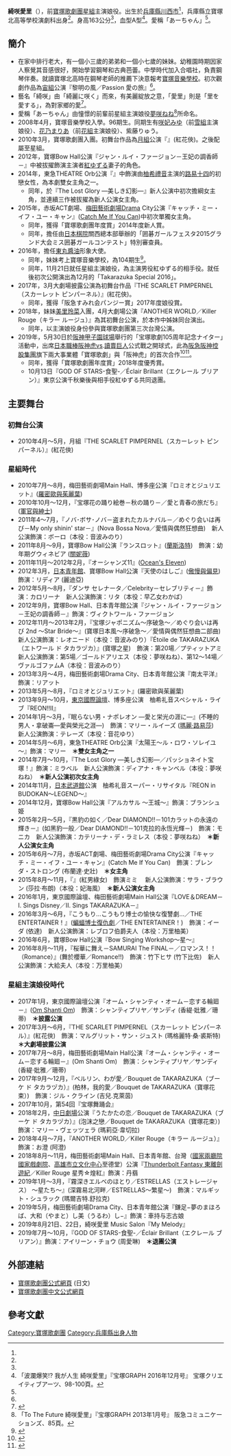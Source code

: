 {{copyedit|time=2020-12-01}}
{{roughtranslation|time=2020-12-01}}
{{藝人
|type=女演员
| 姓名                    = 綺咲愛里
| 出生日期                = 10月30日
| 綽號                    = あーちゃん
| 職業                    = 舞台[[演員|演員]]
| 出生地點                = {{JPN}}[[兵庫縣|兵庫縣]][[川西市|川西市]]
| 教育程度                = [[寶塚音樂學校|寶塚音樂學校]]
| yearsactive             = 2010-
}}
{{japanese|japanese=綺咲 愛里|kana=きさき あいり|romaji=Kisaki Airi}}
'''綺咲愛里'''（{{bd||10月30日<ref name="otome">『宝塚おとめ 2016年度版』 宝塚クリエイティブアーツ、2016年、116頁。ISBN 978-4-908135-67-5。</ref>|}}），前[[寶塚歌劇團|寶塚歌劇團]][[星組|星組]]主演娘役。出生於[[兵庫縣|兵庫縣]][[川西市|川西市]]<ref name="otome" />，兵庫縣立寶塚北高等學校演劇科出身<ref name="otome" />。身高163公分<ref name="otome" />，血型A型<ref name="graph2016">「波瀾爆笑!? 我が人生 綺咲愛里」『宝塚GRAPH 2016年12月号』 宝塚クリエイティブアーツ、98-100頁。</ref>。愛稱「あーちゃん」<ref name="otome" />。

==簡介==

*在家中排行老大，有一個小三歲的弟弟和一個小七歲的妹妹。幼稚園時期因家人察覺其音感很好，開始學習鋼琴和古典芭蕾。中學時代加入合唱社，負責鋼琴伴奏。就讀寶塚北高時在鋼琴老師的推薦下決意報考[[寶塚音樂學校|寶塚音樂學校]]。初次觀劇作品為[[宙組|宙組]]公演『黎明の風／Passion 愛の旅』<ref name="graph2016"/>。
*藝名「綺咲」由「綺麗に咲く」而來，有美麗綻放之意，「愛里」則是「里を愛する」，為對家鄉的愛<ref>{{cite news|url=https://www.kobe-np.co.jp/news/hanshin/201612/0009784050.shtml|title=
宝塚歌劇団の綺咲さん、市民の「健」康願う　川西|publisher=神戸新聞NEXT|date=2016-12-27}}</ref>。
*愛稱「あーちゃん」由憧憬的前輩前星組主演娘役[[夢咲ねね|夢咲ねね]]<ref name="graph2013">「To The Future 綺咲愛里」『宝塚GRAPH 2013年1月号』 阪急コミュニケーションズ、85頁。</ref>所命名。
*2008年4月，寶塚音樂學校入學。96期生。同期生有[[咲妃みゆ|咲妃みゆ]]（前[[雪組|雪組]]主演娘役）、[[花乃まりあ|花乃まりあ]]（前[[花組|花組]]主演娘役）、紫藤りゅう。
*2010年3月，寶塚歌劇團入團。初舞台作品為[[月組|月組]]公演『{{link-ja|THE SCARLET PIMPERNEL（スカーレット ピンパーネル）|スカーレット・ピンパーネル}}』(紅花俠)。之後配屬至星組。
*2012年，寶塚Bow Hall公演『ジャン・ルイ・ファージョン－王妃の調香師－』中被拔擢飾演主演者[[紅ゆずる|紅ゆずる]]妻子的角色。
*2014年，東急THEATRE Orb公演『{{link-ja|太陽王 (歌劇)|太陽王〜ル・ロワ・ソレイユ〜|太陽王～ル・ロワ・ソレイユ～}}』中飾演由[[柚希禮音|柚希禮音]]主演的[[路易十四|路易十四]]的初戀女性，為本劇雙女主角之一。
**同年，於『The Lost Glory —美しき幻影—』新人公演中初次擔綱女主角，並連續三作被拔擢為新人公演女主角。
*2015年，赤坂ACT劇場、[[梅田藝術劇場|梅田藝術劇場]]Drama City公演『キャッチ・ミー・イフ・ユー・キャン』([[神鬼交鋒|Catch Me If You Can]])中初次單獨女主角。
**同年，獲得「寶塚歌劇團年度賞」2014年度新人賞。
**同年，擔任由[[日本棋院|日本棋院]]關西總本部舉辦的「囲碁ガールフェスタ2015グランド大会ミス囲碁ガールコンテスト」特別審查員。
*2016年，擔任[[東丸醬油|東丸醬油]]形象大使。
**同年，妹妹考上寶塚音樂學校，為104期生<ref>{{cite news|url=http://www.hochi.co.jp/entertainment/20160330-OHT1T50050.html|title=現役生徒の妹3人＆母がOGの3人ら宝塚音楽学校合格|publisher=スポーツ報知|date=2016-03-30|deadurl=yes|archiveurl=https://web.archive.org/web/20160402054649/http://www.hochi.co.jp/entertainment/20160330-OHT1T50050.html|archivedate=2016-04-02}}</ref>。
**同年，11月21日就任星組主演娘役，為主演男役紅ゆずる的相手役。就任後初次公開演出為12月的「Takarazuka Special 2016」。
*2017年，3月大劇場披露公演為初舞台作品『THE SCARLET PIMPERNEL（スカーレット ピンパーネル）』(紅花俠)。
**同年，獲得「阪急すみれ会パンジー賞」2017年度娘役賞。
*2018年，妹妹[[美里玲菜|美里玲菜]]入團，4月大劇場公演『ANOTHER WORLD／Killer Rouge（キラー ルージュ）』為其初舞台公演，於本作中姊妹同台演出。
**同年，以主演娘役身份參與寶塚歌劇團第三次台灣公演。
*2019年，5月30日於[[阪神甲子園球場|阪神甲子園球場]]舉行的「宝塚歌劇105周年記念ナイター」活動中，出席[[日本職棒|日本職棒]][[阪神虎|阪神虎]]vs.[[讀賣巨人|讀賣巨人]]公式戰之開球式，此為[[阪急阪神控股集團|阪急阪神控股集團]]旗下兩大事業體「寶塚歌劇」與「阪神虎」的首次合作<ref>{{cite news|url=https://www.hanshin.co.jp/company/press/detail/2542|title=
「宝塚歌劇105周年記念ナイター」の実施について|publisher=阪神電気鉄道株式会社|date=2019-05-13}}</ref><ref>{{cite news|url=https://www.nikkansports.com/baseball/news/201905300000656.html|title=
甲子園初！宝塚トップ紅ゆずる、綺咲愛里が始球式|publisher=日刊スポーツ|date=2019-05-30}}</ref>。
**同年，獲得「寶塚歌劇團年度賞」2018年度優秀賞。
**10月13日『GOD OF STARS-食聖-／Éclair Brillant（エクレール ブリアン）』東京公演千秋樂後與相手役紅ゆずる共同退團。	

== 主要舞台 ==
===初舞台公演===
*2010年4月～5月，月組『THE SCARLET PIMPERNEL（スカーレット ピンパーネル）』(紅花俠)

===星組時代===
*2010年7月～8月，梅田藝術劇場Main Hall、博多座公演『ロミオとジュリエット』([[羅密歐與茱麗葉_(音樂劇)|羅密歐與茱麗葉]])
*2010年10月～12月，『宝塚花の踊り絵巻－秋の踊り－／愛と青春の旅だち』([[軍官與紳士|軍官與紳士]])
*2011年4～7月，『ノバ･ボサ･ノバ－盗まれたカルナバル－／めぐり会いは再び－My only shinin' star－』(Nova Bossa Nova／愛情與偶然狂想曲)　新人公演飾演：ボーロ（本役：音波みのり）
*2011年8月～9月，寶塚Bow Hall公演『ランスロット』([[蘭斯洛特|蘭斯洛特]])　飾演：幼年期グウィネビア ([[關妮薇|關妮薇]])
*2011年11月～2012年2月，『オーシャンズ11』([[瞞天過海_(2001年電影)|Ocean's Eleven]])
*2012年3月，[[日本青年館|日本青年館]]、寶塚Bow Hall公演『天使のはしご』([[傲慢與偏見|傲慢與偏見]])　飾演：リディア (麗迪亞)
*2012年5月～8月，『ダンサ セレナータ／Celebrity－セレブリティ－』飾演：カロリーナ　新人公演飾演：リタ（本役：早乙女わかば）
*2012年9月，寶塚Bow Hall、日本青年館公演『ジャン・ルイ・ファージョン －王妃の調香師－』飾演：ヴィクトワール・ファージョン
*2012年11月～2013年2月，『宝塚ジャポニズム～序破急～／めぐり会いは再び 2nd ～Star Bride～』(寶塚日本風～序破急～／愛情與偶然狂想曲二部曲)　新人公演飾演：レオニード（本役：音波みのり）『Étoile de TAKARAZUKA（エトワール ド タカラヅカ）』(寶塚之星)　飾演：第20場／プティットアミ　新人公演飾演：第5場／ゴールドアリエス（本役：夢咲ねね）、第12～14場／ヴァルゴファムA（本役：音波みのり）
*2013年3月～4月，梅田藝術劇場Drama City、日本青年館公演『南太平洋』飾演：リアット
*2013年5月～8月，『ロミオとジュリエット』(羅密歐與茱麗葉)
*2013年9月～10月，[[東京國際論壇|東京國際論壇]]、博多座公演　柚希礼音スペシャル・ライブ『REON!!II』
*2014年1月～3月，『眠らない男・ナポレオン —愛と栄光の涯に—』(不睡的男人・拿破崙—愛與榮光之涯—)　飾演：マリー・ルイーズ ([[瑪麗·路易莎|瑪麗·路易莎]])　新人公演飾演：テレーズ（本役：音花ゆり）
*2014年5月～6月，東急THEATRE Orb公演『太陽王～ル・ロワ・ソレイユ～』飾演：マリー　'''＊雙女主角之一'''
*2014年7月～10月，『The Lost Glory —美しき幻影—／パッショネイト宝塚！』飾演：ミラベル　新人公演飾演：ディアナ・キャンベル（本役：夢咲ねね）　'''＊新人公演初次女主角'''
*2014年11月，[[日本武道館|日本武道館]]公演　柚希礼音スーパー・リサイタル『REON in BUDOKAN～LEGEND～』
*2014年12月，寶塚Bow Hall公演『アルカサル ～王城～』飾演：ブランシュ姫
*2015年2月～5月，『黒豹の如く／Dear DIAMOND!!－101カラットの永遠の輝き－』(如黑豹一般／Dear DIAMOND!!－101克拉的永恆光輝－)　飾演：モニカ　新人公演飾演：カテリーナ・デ・ラミレス（本役：夢咲ねね）　'''＊新人公演女主角'''
*2015年6月～7月，赤坂ACT劇場、梅田藝術劇場Drama City公演『キャッチ・ミー・イフ・ユー・キャン』(Catch Me If You Can)　飾演：ブレンダ・ストロング (布蘭達·史壯)　'''＊女主角'''
*2015年8月～11月，『{{link-ja|Guys & Dolls|ガイズ&ドールズ (宝塚歌劇)|ガイズ&ドールズ-Guys & Dolls-}}』(紅男綠女)　飾演ミミ　 新人公演飾演：サラ・ブラウン (莎拉·布朗)（本役：妃海風）　'''＊新人公演女主角'''
*2016年1月，東京國際論壇、梅田藝術劇場Main Hall公演『LOVE＆DREAM－I. Sings Disney／II. Sings TAKARAZUKA－』
*2016年3月～6月，『こうもり…こうもり博士の愉快な復讐劇…／THE ENTERTAINER！』([[蝙蝠_(歌劇)|蝙蝠博士復仇劇]]／THE ENTERTAINER！)　飾演：イーダ (依達)　新人公演飾演：レブロフ伯爵夫人（本役：万里柚美）
*2016年6月，寶塚Bow Hall公演『Bow Singing Workshop～星～』
*2016年8月～11月，『桜華に舞え－SAMURAI The FINAL－／ロマンス！！（Romance）』(舞於櫻華／Romance!!)　飾演：竹下ヒサ (竹下比佐)　新人公演飾演：大給夫人（本役：万里柚美）

=== 星組主演娘役時代 ===
*2017年1月，東京國際論壇公演『オーム・シャンティ・オーム－恋する輪廻－』([[Om_Shanti_Om|Om Shanti Om]])　飾演：シャンティプリヤ／サンディ (香緹·妣雅／珊蒂)　'''＊披露公演'''
*2017年3月～6月，『THE SCARLET PIMPERNEL（スカーレット ピンパーネル）』(紅花俠)　飾演：マルグリット・サン・ジュスト (瑪格麗特·桑·裘斯特)　'''＊大劇場披露公演'''
*2017年7月～8月，梅田藝術劇場Main Hall公演『オーム・シャンティ・オーム－恋する輪廻－』(Om Shanti Om)　飾演：シャンティプリヤ／サンディ (香緹·妣雅／珊蒂)
*2017年9月～12月，『ベルリン、わが愛／Bouquet de TAKARAZUKA（ブーケ ド タカラヅカ）』(柏林，我的愛／Bouquet de TAKARAZUKA（寶塚花束）)　飾演：ジル・クライン (吉兒.克萊茵)
*2017年10月，第54回『宝塚舞踊会』
*2018年2月，[[中日劇場|中日劇場]]公演『うたかたの恋／Bouquet de TAKARAZUKA（ブーケ ド タカラヅカ）』(泡沫之戀／Bouquet de TAKARAZUKA（寶塚花束）)　飾演：マリー・ヴェッツェラ (瑪莉亞·韋切拉)
*2018年4月～7月，『ANOTHER WORLD／Killer Rouge（キラー ルージュ）』飾演：お澄 (阿澄)
*2018年8月～11月，梅田藝術劇場Main Hall、日本青年館、台灣（[[國家兩廳院|國家兩廳院]][[國家戲劇院|國家戲劇院]]、[[高雄市立文化中心|高雄市立文化中心]]至德堂）公演『[[Thunderbolt_Fantasy_東離劍遊紀|Thunderbolt Fantasy 東離劍遊紀]]／Killer Rouge 星秀☆煌紅』飾演：丹翡
*2019年1月～3月，『霧深きエルベのほとり／ESTRELLAS（エストレージャス） ～星たち～』(深霧易北河畔／ESTRELLAS～繁星～)　飾演：マルギット・シュラック (瑪爾吉特.舒拉克)
*2019年5月，梅田藝術劇場Drama City、日本青年館公演『鎌足−夢のまほろば、大和（やまと）し美（うるわ）し−』飾演：車持与志古娘
*2019年8月21日、22日，綺咲愛里 Music Salon『My Melody』
*2019年7月～10月，『GOD OF STARS-食聖-／Éclair Brillant（エクレール ブリアン）』飾演：アイリーン・チョウ (周愛琳)　'''＊退團公演'''

==外部連結==
*[http://kageki.hankyu.co.jp 寶塚歌劇團公式網頁] {{Wayback|url=http://kageki.hankyu.co.jp/ |date=20160707121951 }} (日文)
*[https://web.archive.org/web/20160601234236/http://takarazukarevue.tw/index.html 寶塚歌劇團中文公式網頁]

==參考文獻==
{{Reflist}}

{{寶塚歌劇團星組主演娘役|2016.11.21 - 2019.10.13}}
{{DEFAULTSORT:kisaki airi}}
[[Category:寶塚歌劇團|Category:寶塚歌劇團]]
[[Category:兵庫縣出身人物|Category:兵庫縣出身人物]]